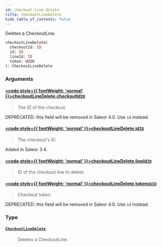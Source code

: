 ```yaml
---
id: checkout-line-delete
title: checkoutLineDelete
hide_table_of_contents: false
---
```








Deletes a CheckoutLine.

```graphql
checkoutLineDelete(
  checkoutId: ID
  id: ID
  lineId: ID
  token: UUID
): CheckoutLineDelete
```


### Arguments

#### [<code style={{ fontWeight: 'normal' }}>checkoutLineDelete.<b>checkoutId</b></code>](#)<Bullet />[`ID`](../../../developer/api-reference/scalars/id) <Badge class="secondary" text="scalar"/>
> The ID of the checkout. 

DEPRECATED: this field will be removed in Saleor 4.0. Use `id` instead.
> 

#### [<code style={{ fontWeight: 'normal' }}>checkoutLineDelete.<b>id</b></code>](#)<Bullet />[`ID`](../../../developer/api-reference/scalars/id) <Badge class="secondary" text="scalar"/>
> The checkout's ID.

Added in Saleor 3.4.
> 

#### [<code style={{ fontWeight: 'normal' }}>checkoutLineDelete.<b>lineId</b></code>](#)<Bullet />[`ID`](../../../developer/api-reference/scalars/id) <Badge class="secondary" text="scalar"/>
> ID of the checkout line to delete.
> 

#### [<code style={{ fontWeight: 'normal' }}>checkoutLineDelete.<b>token</b></code>](#)<Bullet />[`UUID`](../../../developer/api-reference/scalars/uuid) <Badge class="secondary" text="scalar"/>
> Checkout token.

DEPRECATED: this field will be removed in Saleor 4.0. Use `id` instead.
> 

### Type

#### [`CheckoutLineDelete`](../../../developer/api-reference/objects/checkout-line-delete) <Badge class="secondary" text="object"/>
> Deletes a CheckoutLine.
> 





